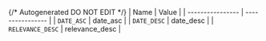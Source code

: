 {/* Autogenerated DO NOT EDIT  */}
| Name             | Value            |
| ---------------- | ---------------- |
| `DATE_ASC`       | date_asc         |
| `DATE_DESC`      | date_desc        |
| `RELEVANCE_DESC` | relevance_desc   |